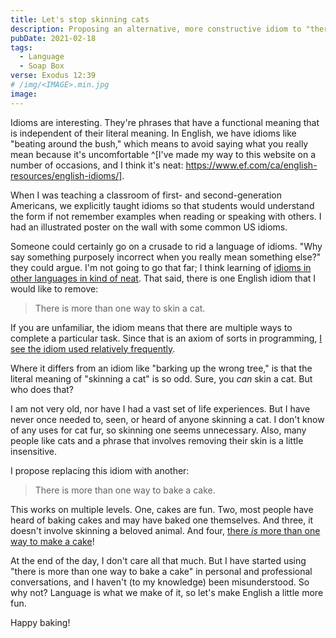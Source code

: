 ```yaml
---
title: Let's stop skinning cats
description: Proposing an alternative, more constructive idiom to "there's more than one way to skin a cat"
pubDate: 2021-02-18
tags:
  - Language
  - Soap Box
verse: Exodus 12:39
# /img/<IMAGE>.min.jpg
image:
---
```



Idioms are interesting. They're phrases that have a functional meaning that is independent of their literal meaning. In English, we have idioms like "beating around the bush," which means to avoid saying what you really mean because it's uncomfortable ^[I've made my way to this website on a number of occasions, and I think it's neat: https://www.ef.com/ca/english-resources/english-idioms/].

When I was teaching a classroom of first- and second-generation Americans, we explicitly taught idioms so that students would understand the form if not remember examples when reading or speaking with others. I had an illustrated poster on the wall with some common US idioms.

Someone could certainly go on a crusade to rid a language of idioms. "Why say something purposely incorrect when you really mean something else?" they could argue. I'm not going to go that far; I think learning of [idioms in other languages in kind of neat](https://www.thatsanegg.com/about). That said, there is one English idiom that I would like to remove:

> There is more than one way to skin a cat. <Emoji symbol='😿'/>

If you are unfamiliar, the idiom means that there are multiple ways to complete a particular task. Since that is an axiom of sorts in programming, [I see the idiom used relatively frequently](https://duckduckgo.com/?q=site%3Astackoverflow.com+%22more+than+one+way+to+skin+a+cat%22).

Where it differs from an idiom like "barking up the wrong tree," is that the literal meaning of "skinning a cat" is so odd. Sure, you _can_ skin a cat. But who does that?

I am not very old, nor have I had a vast set of life experiences. But I have never once needed to, seen, or heard of anyone skinning a cat. I don't know of any uses for cat fur, so skinning one seems unnecessary. Also, many people like cats and a phrase that involves removing their skin is a little insensitive.

I propose replacing this idiom with another:

> There is more than one way to bake a cake. <Emoji symbol='🍰'/>

This works on multiple levels. One, cakes are fun. Two, most people have heard of baking cakes and may have baked one themselves. And three, it doesn't involve skinning a beloved animal. And four, [there _is_ more than one way to make a cake](https://www.allrecipes.com/search/results/?sort=re&wt=cake)!

At the end of the day, I don't care all that much. But I have started using "there is more than one way to bake a cake" in personal and professional conversations, and I haven't (to my knowledge) been misunderstood. So why not? Language is what we make of it, so let's make English a little more fun.

Happy baking!

